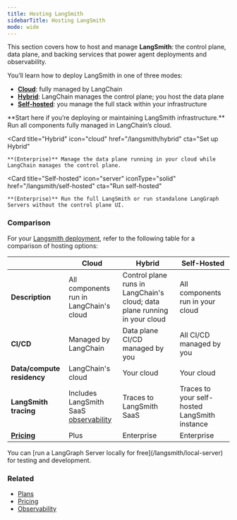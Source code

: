 ```yaml
---
title: Hosting LangSmith
sidebarTitle: Hosting LangSmith
mode: wide
---
```


This section covers how to host and manage **LangSmith**: the control plane, data plane, and backing services that power agent deployments and observability.

You’ll learn how to deploy LangSmith in one of three modes:
- [**Cloud**](/langsmith/cloud): fully managed by LangChain
- [**Hybrid**](/langsmith/hybrid): LangChain manages the control plane; you host the data plane
- [**Self-hosted**](/langsmith/self-hosted): you manage the full stack within your infrastructure

<Callout icon="building" color="#2563EB" iconType="regular">
**Start here if you’re deploying or maintaining LangSmith infrastructure.**
</Callout>

<Columns cols={3}>
  <Card
    title="Cloud"
    icon="cloud"
    iconType="solid"
    href="/langsmith/cloud"
    cta="Get started"
  >
    Run all components fully managed in LangChain’s cloud.
  </Card>

  <Card
    title="Hybrid"
    icon="cloud"
    href="/langsmith/hybrid"
    cta="Set up Hybrid"
  >
    **(Enterprise)** Manage the data plane running in your cloud while LangChain manages the control plane.
  </Card>

  <Card
    title="Self-hosted"
    icon="server"
    iconType="solid"
    href="/langsmith/self-hosted"
    cta="Run self-hosted"
  >
    **(Enterprise)** Run the full LangSmith or run standalone LangGraph Servers without the control plane UI.
  </Card>
</Columns>

### Comparison

For your [Langsmith deployment](/langsmith/deployments), refer to the following table for a comparison of hosting options:

| | **Cloud** | **Hybrid** | **Self-Hosted** |
|--|--|--|--|
| **Description** | All components run in LangChain's cloud | Control plane runs in LangChain's cloud; data plane running in your cloud | All components run in your cloud |
| **CI/CD** | Managed by LangChain | Data plane CI/CD managed by you | All CI/CD managed by you |
| **Data/compute residency** | LangChain's cloud | Your cloud | Your cloud |
| **LangSmith tracing** | Includes LangSmith SaaS [observability](/langsmith/observability) | Traces to LangSmith SaaS | Traces to your self-hosted LangSmith instance |
| **[Pricing](https://www.langchain.com/plans)** | Plus | Enterprise | Enterprise |

<Tip>
You can [run a LangGraph Server locally for free](/langsmith/local-server) for testing and development.
</Tip>

### Related

- [Plans](https://langchain.com/pricing)
- [Pricing](https://www.langchain.com/plans)
- [Observability](/langsmith/observability)
